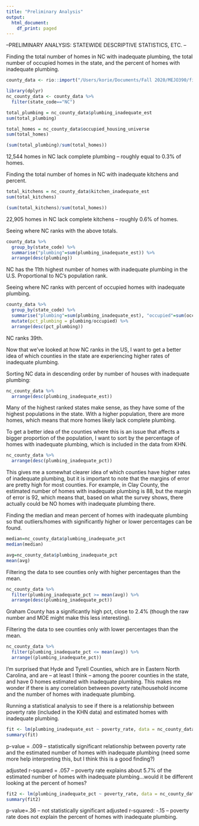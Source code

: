 ```yaml
---
title: "Preliminary Analysis"
output:
  html_document:
    df_print: paged
---
```


--PRELIMINARY ANALYSIS: STATEWIDE DESCRIPTIVE STATISTICS, ETC. --

Finding the total number of homes in NC with inadequate plumbing, the total number of occupied homes in the state, and the percent of homes with inadequate plumbing.
```r
county_data <- rio::import("/Users/korie/Documents/Fall 2020/MEJO390/final-project-korie/data/KHN-county-housing-data.csv")

library(dplyr)
nc_county_data <- county_data %>%
  filter(state_code=="NC")

total_plumbing = nc_county_data$plumbing_inadequate_est
sum(total_plumbing)

total_homes = nc_county_data$occupied_housing_universe
sum(total_homes)

(sum(total_plumbing)/sum(total_homes))
```
12,544 homes in NC lack complete plumbing -- roughly equal to 0.3% of homes.

Finding the total number of homes in NC with inadequate kitchens and percent.
```r
total_kitchens = nc_county_data$kitchen_inadequate_est
sum(total_kitchens)

(sum(total_kitchens)/sum(total_homes))
```
22,905 homes in NC lack complete kitchens -- roughly 0.6% of homes.

Seeing where NC ranks with the above totals.
```r
county_data %>%
  group_by(state_code) %>%
  summarise("plumbing"=sum(plumbing_inadequate_est)) %>%
  arrange(desc(plumbing))
```
NC has the 11th highest number of homes with inadequate plumbing in the U.S. Proportional to NC's population rank.

Seeing where NC ranks with percent of occupied homes with inadequate plumbing.
```r
county_data %>%
  group_by(state_code) %>%
  summarise("plumbing"=sum(plumbing_inadequate_est), "occupied"=sum(occupied_housing_universe)) %>%
  mutate(pct_plumbing = plumbing/occupied) %>%
  arrange(desc(pct_plumbing))
```
NC ranks 39th.


Now that we've looked at how NC ranks in the US, I want to get a better idea of which counties in the state are experiencing higher rates of inadequate plumbing.

Sorting NC data in descending order by number of houses with inadequate plumbing:
```r
nc_county_data %>%
  arrange(desc(plumbing_inadequate_est))
```
Many of the highest ranked states make sense, as they have some of the highest populations in the state. With a higher population, there are more homes, which means that more homes likely lack complete plumbing.

To get a better idea of the counties where this is an issue that affects a bigger proportion of the population, I want to sort by the percentage of homes with inadequate plumbing, which is included in the data from KHN.
```r
nc_county_data %>%
  arrange(desc(plumbing_inadequate_pct))
```
This gives me a somewhat clearer idea of which counties have higher rates of inadequate plumbing, but it is important to note that the margins of error are pretty high for most counties. For example, in Clay County, the estimated number of homes with inadequate plumbing is 88, but the margin of error is 92, which means that, based on what the survey shows, there actually could be NO homes with inadequate plumbing there.

Finding the median and mean percent of homes with inadequate plumbing so that outliers/homes with significantly higher or lower percentages can be found.
```r
median=nc_county_data$plumbing_inadequate_pct
median(median)

avg=nc_county_data$plumbing_inadequate_pct
mean(avg)
```

Filtering the data to see counties only with higher percentages than the mean.
```r
nc_county_data %>%
  filter(plumbing_inadequate_pct >= mean(avg)) %>%
  arrange(desc(plumbing_inadequate_pct))
```
Graham County has a significantly high pct, close to 2.4% (though the raw number and MOE might make this less interesting).

Filtering the data to see counties only with lower percentages than the mean.
```r
nc_county_data %>%
  filter(plumbing_inadequate_pct <= mean(avg)) %>%
  arrange((plumbing_inadequate_pct))
```
I'm surprised that Hyde and Tyrell Counties, which are in Eastern North Carolina, and are -- at least I think -- among the poorer counties in the state, and have 0 homes estimated with inadequate plumbing. This makes me wonder if there is any correlation between poverty rate/household income and the number of homes with inadequate plumbing.

Running a statistical analysis to see if there is a relationship between poverty rate (included in the KHN data) and estimated homes with inadequate plumbing.
```r
fit <- lm(plumbing_inadequate_est ~ poverty_rate, data = nc_county_data)
summary(fit)
```
p-value = .009 -- statistically significant relationship between poverty rate and the estimated number of homes with inadequate plumbing (need some more help interpreting this, but I think this is a good finding?)

adjusted r-squared = .057 -- poverty rate explains about 5.7% of the estimated number of homes with inadequate plumbing...would it be different looking at the percent of homes?
```r
fit2 <- lm(plumbing_inadequate_pct ~ poverty_rate, data = nc_county_data)
summary(fit2)
```
p-value=.36 -- not statistically significant
adjusted r-squared: -.15 -- poverty rate does not explain the percent of homes with inadequate plumbing.


















